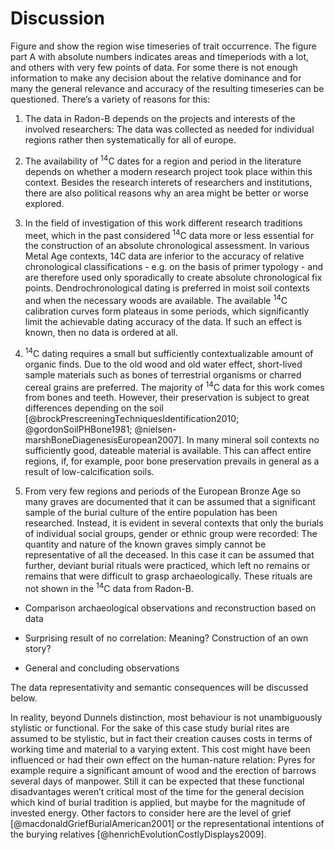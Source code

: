 # Discussion {#discussion}

Figure \ref{development_burial_type} and \ref{development_burial_construction} show the region wise timeseries of trait occurrence. The figure part A with absolute numbers indicates areas and timeperiods with a lot, and others with very few points of data. For some there is not enough information to make any decision about the relative dominance and for many the general relevance and accuracy of the resulting timeseries can be questioned. There's a variety of reasons for this:

1. The data in Radon-B depends on the projects and interests of the involved researchers: The data was collected as needed for individual regions rather then systematically for all of europe.

2. The availability of ^14^C dates for a region and period in the literature depends on whether a modern research project took place within this context. Besides the research interets of researchers and institutions, there are also political reasons why an area might be better or worse explored.

3. In the field of investigation of this work different research traditions meet, which in the past considered ^14^C data more or less essential for the construction of an absolute chronological assessment. In various Metal Age contexts, 14C data are inferior to the accuracy of relative chronological classifications - e.g. on the basis of primer typology - and are therefore used only sporadically to create absolute chronological fix points. Dendrochronological dating is preferred in moist soil contexts and when the necessary woods are available. The available ^14^C calibration curves form plateaus in some periods, which significantly limit the achievable dating accuracy of the data. If such an effect is known, then no data is ordered at all.

4. ^14^C dating requires a small but sufficiently contextualizable amount of organic finds. Due to the old wood and old water effect, short-lived sample materials such as bones of terrestrial organisms or charred cereal grains are preferred. The majority of ^14^C data for this work comes from bones and teeth. However, their preservation is subject to great differences depending on the soil [@brockPrescreeningTechniquesIdentification2010; @gordonSoilPHBone1981; @nielsen-marshBoneDiagenesisEuropean2007]. In many mineral soil contexts no sufficiently good, dateable material is available. This can affect entire regions, if, for example, poor bone preservation prevails in general as a result of low-calcification soils.

5. From very few regions and periods of the European Bronze Age so many graves are documented that it can be assumed that a significant sample of the burial culture of the entire population has been researched. Instead, it is evident in several contexts that only the burials of individual social groups, gender or ethnic group were recorded: The quantity and nature of the known graves simply cannot be representative of all the deceased. In this case it can be assumed that further, deviant burial rituals were practiced, which left no remains or remains that were difficult to grasp archaeologically. These rituals are not shown in the ^14^C data from Radon-B.

- Comparison archaeological observations and reconstruction based on data  

- Surprising result of no correlation: Meaning? Construction of an own story?

- General and concluding observations

The data representativity and semantic consequences will be discussed below.

In reality, beyond Dunnels distinction, most behaviour is not unambiguously stylistic or functional. For the sake of this case study burial rites are assumed to be stylistic, but in fact their creation causes costs in terms of working time and material to a varying extent. This cost might have been influenced or had their own effect on the human-nature relation: Pyres for example require a significant amount of wood and the erection of barrows several days of manpower. Still it can be expected that these functional disadvantages weren't critical most of the time for the general decision which kind of burial tradition is applied, but maybe for the magnitude of invested energy. Other factors to consider here are the level of grief [@macdonaldGriefBurialAmerican2001] or the representational intentions of the burying relatives [@henrichEvolutionCostlyDisplays2009].
